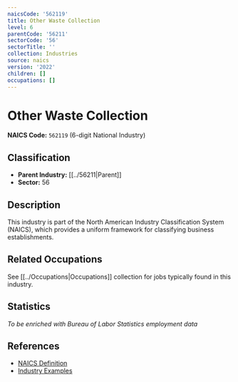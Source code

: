 ```yaml
---
naicsCode: '562119'
title: Other Waste Collection
level: 6
parentCode: '56211'
sectorCode: '56'
sectorTitle: ''
collection: Industries
source: naics
version: '2022'
children: []
occupations: []
---
```

# Other Waste Collection

**NAICS Code:** `562119` (6-digit National Industry)

## Classification

- **Parent Industry:** [[../56211|Parent]]
- **Sector:** 56

## Description

This industry is part of the North American Industry Classification System (NAICS), which provides a uniform framework for classifying business establishments.

## Related Occupations

See [[../Occupations|Occupations]] collection for jobs typically found in this industry.

## Statistics

*To be enriched with Bureau of Labor Statistics employment data*

## References

- [NAICS Definition](https://www.census.gov/naics/)
- [Industry Examples](https://www.census.gov/naics/2022NAICS/)
